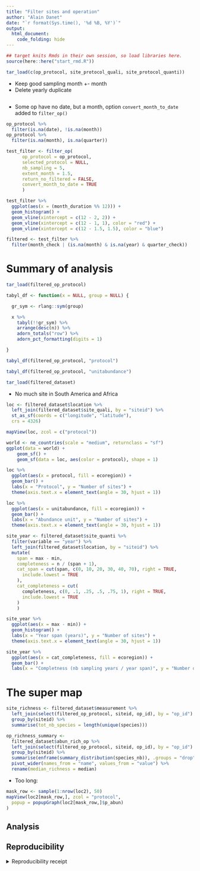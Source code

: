 ```yaml
---
title: "Filter sites and operation"
author: "Alain Danet"
date: "`r format(Sys.time(), '%d %B, %Y')`"
output:
  html_document:
    code_folding: hide
---
```


```r
## target knits Rmds in their own session, so load libraries here.
source(here::here("start_rmd.R"))
```

```r
tar_load(c(op_protocol, site_protocol_quali, site_protocol_quanti))
```

- Keep good sampling month +- month 
- Delete yearly duplicate
 
```r

```
- Some op have no date, but a month, option `convert_month_to_date` added to
  `filter_op()` 

```r
op_protocol %>%
  filter(is.na(date), !is.na(month))
op_protocol %>%
  filter(is.na(month), is.na(quarter))
```

```r
test_filter <- filter_op(
      op_protocol = op_protocol,
      selected_protocol = NULL,
      nb_sampling = 5,
      extent_month = 1.5,
      return_no_filtered = FALSE,
      convert_month_to_date = TRUE
      )
```

```r
test_filter %>%
  ggplot(aes(x = (month_duration %% 12))) +
  geom_histogram() +
  geom_vline(xintercept = c(12 - 2, 2)) +
  geom_vline(xintercept = c(12 - 1, 1), color = "red") +
  geom_vline(xintercept = c(12 - 1.5, 1.5), color = "blue")
```

```r
filtered <- test_filter %>%
  filter(month_check | (is.na(month) & is.na(year) & quarter_check))
```

# Summary of analysis 

```r
tar_load(filtered_op_protocol)
```

```r
tabyl_df <- function(x = NULL, group = NULL) {

  gr_sym <- rlang::sym(group)

  x %>%
    tabyl(!!gr_sym) %>%
    arrange(desc(n)) %>%
    adorn_totals("row") %>%
    adorn_pct_formatting(digits = 1)

}
```


```r
tabyl_df(filtered_op_protocol, "protocol")
```


```r
tabyl_df(filtered_op_protocol, "unitabundance")
```

```r
tar_load(filtered_dataset)
```


- No much site in South America and Africa

```r
loc <- filtered_dataset$location %>%
  left_join(filtered_dataset$site_quali, by = "siteid") %>%
  st_as_sf(coords = c("longitude", "latitude"),
  crs = 4326)
```



```r
mapView(loc, zcol = c("protocol"))
```


```r
world <- ne_countries(scale = "medium", returnclass = "sf")
ggplot(data = world) +
    geom_sf() +
    geom_sf(data = loc, aes(color = protocol), shape = 1)
```

```r
loc %>%
  ggplot(aes(x = protocol, fill = ecoregion)) +
  geom_bar() +
  labs(x = "Protocol", y = "Number of sites") +
  theme(axis.text.x = element_text(angle = 30, hjust = 1))
```


```r
loc %>%
  ggplot(aes(x = unitabundance, fill = ecoregion)) +
  geom_bar() +
  labs(x = "Abundance unit", y = "Number of sites") +
  theme(axis.text.x = element_text(angle = 30, hjust = 1))
```

```r
site_year <- filtered_dataset$site_quanti %>%
  filter(variable == "year") %>%
  left_join(filtered_dataset$location, by = "siteid") %>%
  mutate(
    span = max - min,
    completeness = n / (span + 1),
    cat_span = cut(span, c(0, 10, 20, 30, 40, 70), right = TRUE,
      include.lowest = TRUE
    ),
    cat_completeness = cut(
      completeness, c(0, .1, .25, .5, .75, 1), right = TRUE,
      include.lowest = TRUE
    )
    )
```

```r
site_year %>%
  ggplot(aes(x = max - min)) +
  geom_histogram() +
  labs(x = "Year span (years)", y = "Number of sites") +
  theme(axis.text.x = element_text(angle = 30, hjust = 1))
```

```r
site_year %>%
  ggplot(aes(x = cat_completeness, fill = ecoregion)) +
  geom_bar() +
  labs(x = "Completness (nb sampling years / year span)", y = "Number of sites")
```


# The super map

```r
site_richness <- filtered_dataset$measurement %>%
  left_join(select(filtered_op_protocol, siteid, op_id), by = "op_id") %>%
  group_by(siteid) %>%
  summarise(tot_nb_species = length(unique(species)))

op_richness_summary <-
  filtered_dataset$abun_rich_op %>%
  left_join(select(filtered_op_protocol, siteid, op_id), by = "op_id") %>%
  group_by(siteid) %>%
  summarise(enframe(summary_distribution(species_nb)), .groups = "drop") %>%
  pivot_wider(names_from = "name", values_from = "value") %>%
  rename(median_richness = median)
```


- Too long:

```r
mask_row <- sample(1:nrow(loc2), 50)
mapView(loc2[mask_row,], zcol = "protocol",
  popup = popupGraph(loc2[mask_row,]$p_abun)
)
```



## Analysis

## Reproducibility

<details><summary>Reproducibility receipt</summary>

```r
## datetime
Sys.time()

## repository
if(requireNamespace('git2r', quietly = TRUE)) {
  git2r::repository()
} else {
  c(
    system2("git", args = c("log", "--name-status", "-1"), stdout = TRUE),
    system2("git", args = c("remote", "-v"), stdout = TRUE)
  )
}

## session info
sessionInfo()
```

</details>
